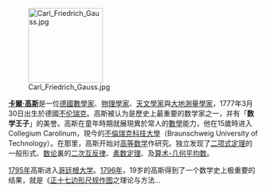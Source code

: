 [[File:Carl_Friedrich_Gauss.jpg|150px]]

'''[[卡爾·高斯|卡爾·高斯]]'''是一位[[德國|德國]][[數學家|數學家]]、[[物理學家|物理學家]]、[[天文學家|天文學家]]與[[大地測量學|大地測量學家]]，1777年3月30日出生於德國[[不伦瑞克|不伦瑞克]]。高斯被认为是歷史上最重要的数学家之一，并有「'''数学王子'''」的美誉。高斯在童年時期就展現異於常人的[[數學|數學]]能力，他在15歲時进入Collegium Carolinum，現今的[[不倫瑞克科技大學|不倫瑞克科技大學]]（Braunschweig University of Technology）。在那里，高斯开始对[[高等数学|高等数学]]作研究。独立发现了[[二项式定理|二项式定理]]的一般形式、[[数论|数论]]裏的[[二次互反律|二次互反律]]、[[素数定理|素数定理]]、及[[算术-几何平均数|算术-几何平均数]]。

[[1795年|1795年]]高斯进入[[哥廷根大学|哥廷根大学]]。[[1796年|1796年]]，19岁的高斯得到了一个数学史上极重要的结果，就是《[[正十七边形|正十七边形]][[尺规作图|尺规作图]]之理论与方法…